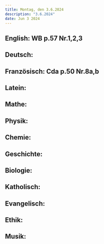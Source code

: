```yaml
---
title: Montag, den 3.6.2024
description: "3.6.2024"
date: Jun 3 2024
---
```


## English: WB p.57 Nr.1,2,3
## Deutsch: 
## Französisch: Cda p.50 Nr.8a,b
## Latein: 
## Mathe: 
## Physik: 
## Chemie: 
## Geschichte: 
## Biologie: 
## Katholisch: 
## Evangelisch: 
## Ethik: 
## Musik: 